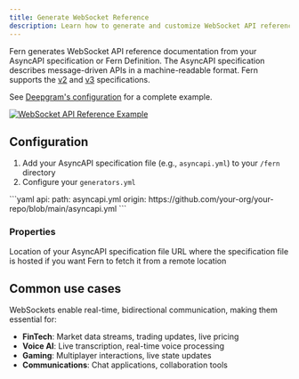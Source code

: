 ```yaml
---
title: Generate WebSocket Reference
description: Learn how to generate and customize WebSocket API reference documentation
---
```


Fern generates WebSocket API reference documentation from your AsyncAPI specification or Fern Definition. The AsyncAPI specification describes message-driven APIs in a machine-readable format. Fern supports the [v2](https://www.asyncapi.com/docs/reference/specification/v2.x) and [v3](https://www.asyncapi.com/docs/reference/specification/v3.0.0) specifications.

See [Deepgram's configuration](https://github.com/deepgram/deepgram-fern-config/tree/main/fern) for a complete example.

<a href="https://developers.deepgram.com/reference/text-to-speech-api/speak-streaming">
  <Frame caption="Example of how a WebSocket API Reference renders in Fern">
    <img src="websocket-deepgram.png" alt="WebSocket API Reference Example" />
  </Frame>
</a>

## Configuration

1. Add your AsyncAPI specification file (e.g., `asyncapi.yml`) to your `/fern` directory
1. Configure your `generators.yml`

<CodeBlock title='generators.yml'>
  ```yaml
api:
    path: asyncapi.yml
    origin: https://github.com/your-org/your-repo/blob/main/asyncapi.yml
  ```
</CodeBlock>

### Properties

<ParamField path="path" required>
    Location of your AsyncAPI specification file
</ParamField>

<ParamField path="origin">
    URL where the specification file is hosted if you want Fern to fetch it from a remote location
</ParamField>

## Common use cases

WebSockets enable real-time, bidirectional communication, making them essential for:

- **FinTech**: Market data streams, trading updates, live pricing
- **Voice AI**: Live transcription, real-time voice processing
- **Gaming**: Multiplayer interactions, live state updates
- **Communications**: Chat applications, collaboration tools